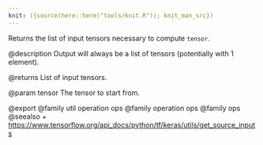 ```yaml
---
knit: ({source(here::here("tools/knit.R")); knit_man_src})
---
```

Returns the list of input tensors necessary to compute `tensor`.

@description
Output will always be a list of tensors
(potentially with 1 element).

@returns
    List of input tensors.

@param tensor
The tensor to start from.

@export
@family util operation ops
@family operation ops
@family ops
@seealso
+ <https://www.tensorflow.org/api_docs/python/tf/keras/utils/get_source_inputs>
